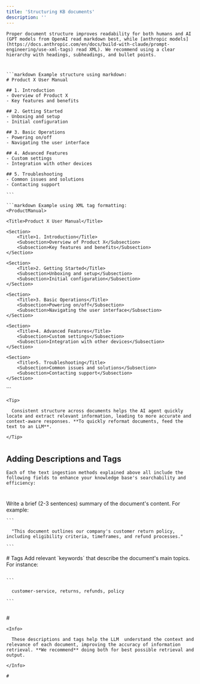 ```yaml
---
title: 'Structuring KB documents'
description: ''
---
```



    Proper document structure improves readability for both humans and AI (GPT models from OpenAI read markdown best, while [anthropic models](https://docs.anthropic.com/en/docs/build-with-claude/prompt-engineering/use-xml-tags) read XML). We recommend using a clear hierarchy with headings, subheadings, and bullet points. 

 
 
#
    

<CodeGroup> 

    ```markdown Example structure using markdown: 
    # Product X User Manual 

    ## 1. Introduction 
    - Overview of Product X 
    - Key features and benefits 

    ## 2. Getting Started 
    - Unboxing and setup 
    - Initial configuration 

    ## 3. Basic Operations 
    - Powering on/off 
    - Navigating the user interface 

    ## 4. Advanced Features 
    - Custom settings 
    - Integration with other devices 

    ## 5. Troubleshooting 
    - Common issues and solutions 
    - Contacting support 

    ``` 
    
    ```markdown Example using XML tag formatting: 
    <ProductManual> 

    <Title>Product X User Manual</Title> 

    <Section> 
        <Title>1. Introduction</Title> 
        <Subsection>Overview of Product X</Subsection> 
        <Subsection>Key features and benefits</Subsection> 
    </Section> 

    <Section> 
        <Title>2. Getting Started</Title> 
        <Subsection>Unboxing and setup</Subsection> 
        <Subsection>Initial configuration</Subsection> 
    </Section> 

    <Section> 
        <Title>3. Basic Operations</Title> 
        <Subsection>Powering on/off</Subsection> 
        <Subsection>Navigating the user interface</Subsection>
    </Section> 

    <Section> 
        <Title>4. Advanced Features</Title> 
        <Subsection>Custom settings</Subsection> 
        <Subsection>Integration with other devices</Subsection> 
    </Section> 

    <Section> 
        <Title>5. Troubleshooting</Title> 
        <Subsection>Common issues and solutions</Subsection> 
        <Subsection>Contacting support</Subsection> 
    </Section> 
</ProductManual> 
    ```  

 

   </CodeGroup>  

 
 

    <Tip> 

      Consistent structure across documents helps the AI agent quickly locate and extract relevant information, leading to more accurate and context-aware responses. **To quickly reformat documents, feed the text to an LLM**. 

    </Tip> 
#
## Adding Descriptions and Tags

    Each of the text ingestion methods explained above all include the following fields to enhance your knowledge base's searchability and efficiency: 

# 
<Card title="Document Description" icon="pen">
   Write a brief (2-3 sentences) summary of the document's content. For example: 

    ``` 

      "This document outlines our company's customer return policy, including eligibility criteria, timeframes, and refund processes." 

    ``` 
</Card>
  # 
<Card title="Tags" icon="hashtag">
  Tags Add relevant `keywords` that describe the document's main topics. For instance: 

<img></img>
     

    ``` 

      customer-service, returns, refunds, policy 

    ``` 

    
<img></img>

</Card>
      # 

    <Info> 

      These descriptions and tags help the LLM  understand the context and relevance of each document, improving the accuracy of information retrieval. **We recommend** doing both for best possible retrieval and output.

    </Info> 

    # 



